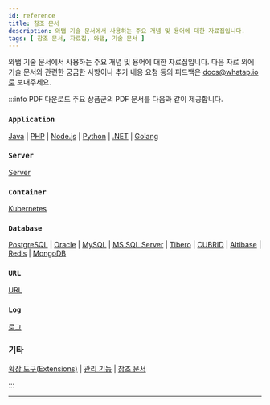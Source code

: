 ```yaml
---
id: reference
title: 참조 문서
description: 와탭 기술 문서에서 사용하는 주요 개념 및 용어에 대한 자료집입니다.
tags: [ 참조 문서, 자료집, 와탭, 기술 문서 ]
---
```


와탭 기술 문서에서 사용하는 주요 개념 및 용어에 대한 자료집입니다. 다음 자료 외에 기술 문서와 관련한 궁금한 사항이나 추가 내용 요청 등의 피드백은 docs@whatap.io로 보내주세요.

:::info PDF 다운로드
주요 상품군의 PDF 문서를 다음과 같이 제공합니다.

### `Application`

[Java](https://docs.whatap.io/pdf/whatap-apm-java-monitoring.pdf) | [PHP](https://docs.whatap.io/pdf/whatap-apm-php-monitoring.pdf) | [Node.js](https://docs.whatap.io/pdf/whatap-apm-nodejs-monitoring.pdf) | [Python](https://docs.whatap.io/pdf/whatap-apm-python-monitoring.pdf) | [.NET](https://docs.whatap.io/pdf/whatap-apm-dotnet-monitoring.pdf) | [Golang](https://docs.whatap.io/pdf/whatap-apm-golang-monitoring.pdf)

### `Server`

[Server](https://docs.whatap.io/pdf/whatap-server-monitoring.pdf)

### `Container`

[Kubernetes](https://docs.whatap.io/pdf/whatap-kubernetes-monitoring.pdf)

### `Database`

[PostgreSQL](https://docs.whatap.io/pdf/whatap-db-postgresql-monitoring.pdf) | [Oracle](https://docs.whatap.io/pdf/whatap-db-oracle-monitoring.pdf) | [MySQL](https://docs.whatap.io/pdf/whatap-db-mysql-monitoring.pdf) | [MS SQL Server](https://docs.whatap.io/pdf/whatap-db-mssql-monitoring.pdf) | [Tibero](https://docs.whatap.io/pdf/whatap-db-tibero-monitoring.pdf) | [CUBRID](https://docs.whatap.io/pdf/whatap-db-cubrid-monitoring.pdf) | [Altibase](https://docs.whatap.io/pdf/whatap-db-altibase-monitoring.pdf) | [Redis](https://docs.whatap.io/pdf/whatap-db-redis-monitoring.pdf) | [MongoDB](https://docs.whatap.io/pdf/whatap-db-mongodb-monitoring.pdf) 


### `URL`

[URL](https://docs.whatap.io/pdf/whatap-url-monitoring.pdf)

### `Log`

[로그](https://docs.whatap.io/pdf/whatap-log-monitoring.pdf) 

### 기타

[확장 도구(Extensions)](https://docs.whatap.io/pdf/whatap-extensions.pdf) | [관리 기능](https://docs.whatap.io/pdf/whatap-manage.pdf) | [참조 문서](https://docs.whatap.io/pdf/whatap-reference.pdf)

:::

---


<DocCardList/>